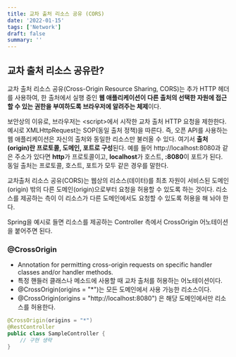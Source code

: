 ```yaml
---
title: 교차 출처 리소스 공유 (CORS)
date: '2022-01-15'
tags: ['Network']
draft: false
summary: ''
---
```


## 교차 출처 리소스 공유란?
교차 출처 리소스 공유(Cross-Origin Resource Sharing, CORS)는 추가 HTTP 헤더를 사용하여, 한 출처에서 실행 중인 **웹 애플리케이션이 다른 출처의 선택한 자원에 접근할 수 있는 권한을   부여하도록 브라우저에 알려주는 체제**이다.
 

보안상의 이유로, 브라우저는 \<script>에서 시작한 교차 출처 HTTP 요청을 제한한다. 예시로 XMLHttpRequest는 SOP(동일 출처 정책)을 따른다. 즉, 오픈 API를 사용하는 웹 애플리케이션은 자신의 출처와 동일한 리소스만 불러올 수 있다. 여기서 **출처(origin)란 프로토콜, 도메인, 포트로 구성**된다. 예를 들어 http://localhost:8080과 같은 주소가 있다면 **http**가 프로토콜이고, **localhost**가 호스트, **:8080**이 포트가 된다. 동일 출처는 프로토콜, 호스트, 포트가 모두 같은 경우를 말한다. 


교차출처 리소스 공유(CORS)는 웹상의 리소스(데이터)를 최초 자원이 서비스된 도메인(origin) 밖의 다른 도메인(origin)으로부터 요청을 허용할 수 있도록 하는 것이다. 리소스를 제공하는 측이 이 리소스가 다른 도메인에서도 요청할 수 있도록 허용을 해 놔야 한다. 


Spring을 예시로 들면 리소스를 제공하는 Controller 측에서 CrossOrigin 어노테이션을 붙어주면 된다. 

### **@CrossOrigin**
- Annotation for permitting cross-origin requests on specific handler classes and/or handler methods. 
- 특정 핸들러 클래스나 메소드에 사용할 때 교차 출처를 허용하는 어노테이션이다.
- @CrossOrigin(origins = "*")는 모든 도메인에서 사용 가능한 리소스이다.
- @CrossOrigin(origins = "http://localhost:8080") 은 해당 도메인에서만 리소스를 허용한다.

```java
@CrossOrigin(origins = "*")
@RestController
public class SampleController {
    // 구현 생략
}
```